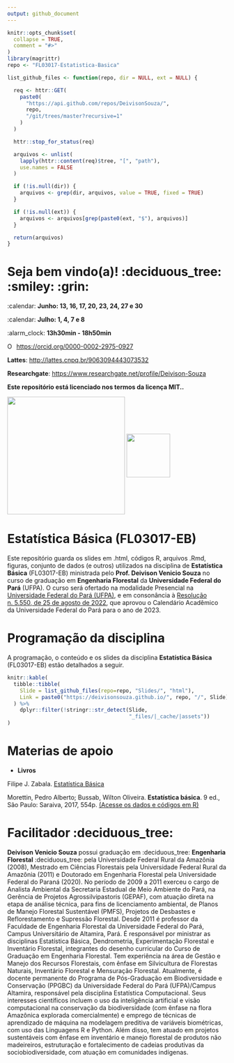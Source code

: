 ```yaml
---
output: github_document
---
```


<!-- README.md is generated from README.Rmd. Please edit that file.. -->

```r
knitr::opts_chunk$set(
  collapse = TRUE,
  comment = "#>"
)
library(magrittr)
repo <- "FL03017-Estatistica-Basica"
```

<!-- badges: start -->
<!-- badges: end -->

```r
list_github_files <- function(repo, dir = NULL, ext = NULL) {

  req <- httr::GET(
    paste0(
      "https://api.github.com/repos/DeivisonSouza/",
      repo,
      "/git/trees/master?recursive=1"
    )
  )

  httr::stop_for_status(req)

  arquivos <- unlist(
    lapply(httr::content(req)$tree, "[", "path"),
    use.names = FALSE
  )

  if (!is.null(dir)) {
    arquivos <- grep(dir, arquivos, value = TRUE, fixed = TRUE)
  }

  if (!is.null(ext)) {
    arquivos <- arquivos[grep(paste0(ext, "$"), arquivos)]
  }

  return(arquivos)
}
```

# Seja bem vindo(a)! :deciduous_tree: :smiley: :grin:

:calendar: **Junho: 13, 16, 17, 20, 23, 24, 27 e 30**

:calendar: **Julho: 1, 4, 7 e 8**

:alarm_clock: **13h30min - 18h50min**

<div itemscope itemtype="https://schema.org/Person"><a itemprop="sameAs" content="https://orcid.org/0000-0002-2975-0927" href="https://orcid.org/0000-0002-2975-0927" target="orcid.widget" rel="me noopener noreferrer" style="vertical-align:top;"><img src="https://orcid.org/sites/default/files/images/orcid_16x16.png" style="width:1em;margin-right:.5em;" alt="ORCID iD icon">https://orcid.org/0000-0002-2975-0927</a></div>

**Lattes**: [http://lattes.cnpq.br/9063094443073532](http://lattes.cnpq.br/9063094443073532)

**Researchgate**: [https://www.researchgate.net/profile/Deivison-Souza](https://www.researchgate.net/profile/Deivison-Souza)

**Este repositório está licenciado nos termos da licença MIT..**

<div>
  <img src="Slides/fig/slide-title/ufpa2.png" width="270" align="middle" class="center">
  <img src="Slides/fig/slide-title/forest.png" width="100" align="middle" class="center">
<div>

# Estatística Básica (FL03017-EB)

Este repositório guarda os slides em .html, códigos R, arquivos .Rmd, figuras, conjunto de dados (e outros) utilizados na disciplina de **Estatística Básica** (FL03017-EB) ministrada pelo **Prof. Deivison Venicio Souza** no curso de graduação em **Engenharia Florestal** da **Universidade Federal do Pará** (UFPA). O curso será ofertado na modalidade Presencial na [Universidade Federal do Pará (UFPA)](https://portal.ufpa.br/index.php), e em consonância à [Resolução n. 5.550, de 25 de agosto de 2022](https://sege.ufpa.br/boletim_interno/downloads/resolucoes/consepe/2022/5550%20Resolu%C3%A7%C3%A3o%20Calend%C3%A1rio%20Acad%C3%AAmico%202023.pdf), que aprovou o Calendário Acadêmico da Universidade Federal do Pará para o ano de 2023.

# Programação da disciplina

A programação, o conteúdo e os slides da disciplina **Estatística Básica** (FL03017-EB) estão detalhados a seguir.

```r
knitr::kable(
  tibble::tibble(
    Slide = list_github_files(repo=repo, "Slides/", "html"),
    Link = paste0("https://deivisonsouza.github.io/", repo, "/", Slide)
  ) %>% 
    dplyr::filter(!stringr::str_detect(Slide,
                                       "_files/|_cache/|assets"))
)
```

# Materias de apoio

- **Livros**

Filipe J. Zabala. [Estatística Básica](http://www.filipezabala.com/enrs/)

Morettin, Pedro Alberto; Bussab, Wilton Oliveira. **Estatística básica**. 9 ed., São Paulo: Saraiva, 2017, 554p. [(Acesse os dados e códigos em R)](https://rpubs.com/EstatBasica/Introd)

# Facilitador :deciduous_tree:


**Deivison Venicio Souza** possui graduação em :deciduous_tree: **Engenharia Florestal** :deciduous_tree: pela Universidade Federal Rural da Amazônia (2008), Mestrado em Ciências Florestais pela Universidade Federal Rural da Amazônia (2011) e Doutorado em Engenharia Florestal pela Universidade Federal do Paraná (2020). No período de 2009 a 2011 exerceu o cargo de Analista Ambiental da Secretaria Estadual de Meio Ambiente do Pará, na Gerência de Projetos Agrossilvipastoris (GEPAF), com atuação direta na etapa de análise técnica, para fins de licenciamento ambiental, de Planos de Manejo Florestal Sustentável (PMFS), Projetos de Desbastes e Reflorestamento e Supressão Florestal. Desde 2011 é professor da Faculdade de Engenharia Florestal da Universidade Federal do Pará, Campus Universitário de Altamira, Pará. É responsável por ministrar as disciplinas Estatística Básica, Dendrometria, Experimentação Florestal e Inventário Florestal, integrantes do desenho curricular do Curso de Graduação em Engenharia Florestal. Tem experiência na área de Gestão e Manejo dos Recursos Florestais, com ênfase em Silvicultura de Florestas Naturais, Inventário Florestal e Mensuração Florestal. Atualmente, é docente permanente do Programa de Pós-Graduação em Biodiversidade e Conservação (PPGBC) da Universidade Federal do Pará (UFPA)/Campus Altamira, responsável pela disciplina Estatística Computacional. Seus interesses científicos incluem o uso da inteligência artificial e visão computacional na conservação da biodiversidade (com ênfase na flora Amazônica explorada comercialmente) e emprego de técnicas de aprendizado de máquina na modelagem preditiva de variáveis biométricas, com uso das Linguagens R e Python. Além disso, tem atuado em projetos sustentáveis com ênfase em inventário e manejo florestal de produtos não madeireiros, estruturação e fortalecimento de cadeias produtivas da sociobiodiversidade, com atuação em comunidades indígenas.

